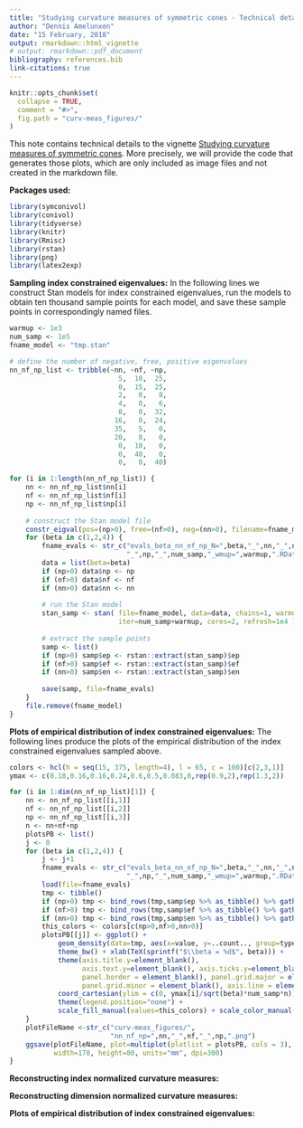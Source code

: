 ```yaml
---
title: "Studying curvature measures of symmetric cones - Technical details"
author: "Dennis Amelunxen"
date: "15 February, 2018"
output: rmarkdown::html_vignette
# output: rmarkdown::pdf_document
bibliography: references.bib
link-citations: true
---
```


```r
knitr::opts_chunk$set(
  collapse = TRUE,
  comment = "#>",
  fig.path = "curv-meas_figures/"
)
```


This note contains technical details to the vignette 
[Studying curvature measures of symmetric cones](curv_meas.html).
More precisely, we will provide the code that generates those plots, which are
only included as image files and not created in the markdown file.

**Packages used:**  
```r
library(symconivol)
library(conivol)
library(tidyverse)
library(knitr)
library(Rmisc)
library(rstan)
library(png)
library(latex2exp)
```

**Sampling index constrained eigenvalues:** In the following lines we construct
Stan models for index constrained eigenvalues, run the models to obtain ten thousand
sample points for each model, and save these sample points in correspondingly
named files.
```r
warmup <- 1e3
num_samp <- 1e5
fname_model <- "tmp.stan"

# define the number of negative, free, positive eigenvalues
nn_nf_np_list <- tribble(~nn, ~nf, ~np,
                           5,  10,  25,
                           0,  15,  25,
                           2,   0,   8,
                           4,   0,   6,
                           8,   0,  32,
                          16,   0,  24,
                          35,   5,   0,
                          20,   0,   0,
                           0,  10,   0,
                           0,  40,   0,
                           0,   0,  40)

for (i in 1:length(nn_nf_np_list)) {
    nn <- nn_nf_np_list$nn[i]
    nf <- nn_nf_np_list$nf[i]
    np <- nn_nf_np_list$np[i]
    
    # construct the Stan model file
    constr_eigval(pos=(np>0), free=(nf>0), neg=(nn>0), filename=fname_model)
    for (beta in c(1,2,4)) {
        fname_evals <- str_c("evals_beta_nn_nf_np_N=",beta,"_",nn,"_",nf,
                             "_",np,"_",num_samp,"_wmup=",warmup,".RData")
        data = list(beta=beta)
        if (np>0) data$np <- np
        if (nf>0) data$nf <- nf
        if (nn>0) data$nn <- nn
        
        # run the Stan model
        stan_samp <- stan( file=fname_model, data=data, chains=1, warmup=warmup,
                           iter=num_samp+warmup, cores=2, refresh=1e4 )
        
        # extract the sample points
        samp <- list()
        if (np>0) samp$ep <- rstan::extract(stan_samp)$ep
        if (nf>0) samp$ef <- rstan::extract(stan_samp)$ef
        if (nn>0) samp$en <- rstan::extract(stan_samp)$en
        
        save(samp, file=fname_evals)
    }
    file.remove(fname_model)
}
```

**Plots of empirical distribution of index constrained eigenvalues:**
The following lines produce the plots of the empirical distribution of the index
constrained eigenvalues sampled above.
```r
colors <- hcl(h = seq(15, 375, length=4), l = 65, c = 100)[c(2,3,1)]
ymax <- c(0.18,0.16,0.16,0.24,0.6,0.5,0.083,0,rep(0.9,2),rep(1.3,2))

for (i in 1:dim(nn_nf_np_list)[1]) {
    nn <- nn_nf_np_list[[i,1]]
    nf <- nn_nf_np_list[[i,2]]
    np <- nn_nf_np_list[[i,3]]
    n <- nn+nf+np
    plotsPB <- list()
    j <- 0
    for (beta in c(1,2,4)) {
        j <- j+1
        fname_evals <- str_c("evals_beta_nn_nf_np_N=",beta,"_",nn,"_",nf,
                             "_",np,"_",num_samp,"_wmup=",warmup,".RData")
        load(file=fname_evals)
        tmp <- tibble()
        if (np>0) tmp <- bind_rows(tmp,samp$ep %>% as_tibble() %>% gather(factor_key=TRUE) %>% add_column(type="0"))
        if (nf>0) tmp <- bind_rows(tmp,samp$ef %>% as_tibble() %>% gather(factor_key=TRUE) %>% add_column(type="1"))
        if (nn>0) tmp <- bind_rows(tmp,samp$en %>% as_tibble() %>% gather(factor_key=TRUE) %>% add_column(type="2"))
        this_colors <- colors[c(np>0,nf>0,nn>0)]
        plotsPB[[j]] <- ggplot() +
            geom_density(data=tmp, aes(x=value, y=..count.., group=type, color=type, fill=type), alpha=0.5, bw=0.03) +
            theme_bw() + xlab(TeX(sprintf("$\\beta = %d$", beta))) +
            theme(axis.title.y=element_blank(),
                  axis.text.y=element_blank(), axis.ticks.y=element_blank(),
                  panel.border = element_blank(), panel.grid.major = element_blank(),
                  panel.grid.minor = element_blank(), axis.line = element_line(colour = "black")) +
            coord_cartesian(ylim = c(0, ymax[i]/sqrt(beta)*num_samp*n)) +
            theme(legend.position="none") +
            scale_fill_manual(values=this_colors) + scale_color_manual(values=this_colors)
    }
    plotFileName <-str_c("curv-meas_figures/",
                         "nn_nf_np=",nn,"_",nf,"_",np,".png")
    ggsave(plotFileName, plot=multiplot(plotlist = plotsPB, cols = 3), device="png",
           width=178, height=80, units="mm", dpi=300)
}
```

**Reconstructing index normalized curvature measures:**

**Reconstructing dimension normalized curvature measures:**

**Plots of empirical distribution of index constrained eigenvalues:**










